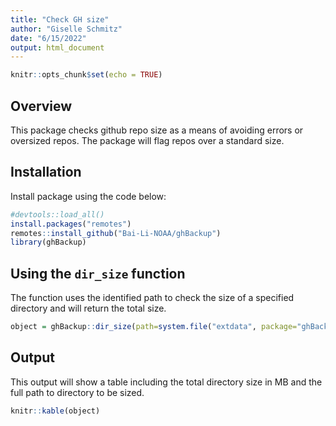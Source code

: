 ```yaml
---
title: "Check GH size"
author: "Giselle Schmitz"
date: "6/15/2022"
output: html_document
---
```


```r
knitr::opts_chunk$set(echo = TRUE)
```

## Overview

This package checks github repo size as a means of avoiding errors or oversized repos. The package will flag repos over a standard size.

## Installation

Install package using the code below:

```r
#devtools::load_all()
install.packages("remotes")
remotes::install_github("Bai-Li-NOAA/ghBackup")
library(ghBackup)
```

## Using the `dir_size` function

The function uses the identified path to check the size of a specified directory and will return the total size.

```r
object = ghBackup::dir_size(path=system.file("extdata", package="ghBackup"))
```

## Output

This output will show a table including the total directory size in MB and the full path to directory to be sized.

```r
knitr::kable(object)
```
